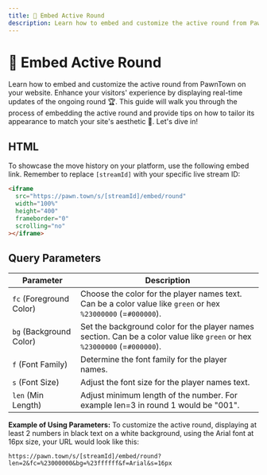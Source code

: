 ```yaml
---
title: 🎯 Embed Active Round
description: Learn how to embed and customize the active round from PawnTown on your website.
---
```


# 🎯 Embed Active Round

Learn how to embed and customize the active round from PawnTown on your website. Enhance your visitors' experience by displaying real-time updates of the ongoing round 🏆. This guide will walk you through the process of embedding the active round and provide tips on how to tailor its appearance to match your site's aesthetic 🎨. Let's dive in!

## HTML

To showcase the move history on your platform, use the following embed link. Remember to replace `[streamId]` with your specific live stream ID:

```html
<iframe
  src="https://pawn.town/s/[streamId]/embed/round"
  width="100%"
  height="400"
  frameborder="0"
  scrolling="no"
></iframe>
```

## Query Parameters

| Parameter               | Description                                                                                                               |
| ----------------------- | ------------------------------------------------------------------------------------------------------------------------- |
| `fc` (Foreground Color) | Choose the color for the player names text. Can be a color value like `green` or hex `%23000000` (=`#000000`).            |
| `bg` (Background Color) | Set the background color for the player names section. Can be a color value like `green` or hex `%23000000` (=`#000000`). |
| `f` (Font Family)       | Determine the font family for the player names.                                                                           |
| `s` (Font Size)         | Adjust the font size for the player names text.                                                                           |
| `len` (Min Length)      | Adjust minimum length of the number. For example len=3 in round 1 would be "001".                                         |

**Example of Using Parameters:**
To customize the active round, displaying at least 2 numbers in black text on a white background, using the Arial font at 16px size, your URL would look like this:

```url copy
https://pawn.town/s/[streamId]/embed/round?len=2&fc=%23000000&bg=%23ffffff&f=Arial&s=16px
```
